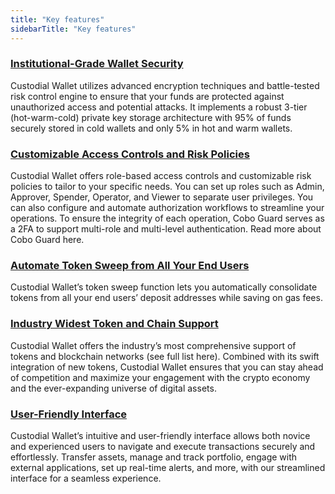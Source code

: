 ```yaml
---
title: "Key features"
sidebarTitle: "Key features"
---
```



### <u>**Institutional-Grade Wallet Security**</u>

Custodial Wallet utilizes advanced encryption techniques and battle-tested risk control engine to ensure that your funds are protected against unauthorized access and potential attacks.  It implements a robust 3-tier (hot-warm-cold) private key storage architecture with 95% of funds securely stored in cold wallets and only 5% in hot and warm wallets.

### <u>**Customizable Access Controls and Risk Policies**</u>

Custodial Wallet offers role-based access controls and customizable risk policies to tailor to your specific needs. You can set up roles such as Admin, Approver, Spender, Operator, and Viewer to separate user privileges. You can also configure and automate authorization workflows to streamline your operations. To ensure the integrity of each operation, Cobo Guard serves as a 2FA to support multi-role and multi-level authentication. Read more about Cobo Guard here.

### <u>**Automate Token Sweep from All Your End Users**</u>

Custodial Wallet’s token sweep function lets you automatically consolidate tokens from all your end users’ deposit addresses while saving on gas fees.

### <u>**Industry Widest Token and Chain Support**</u>

Custodial Wallet offers the industry’s most comprehensive support of tokens and blockchain networks (see full list here). Combined with its swift integration of new tokens, Custodial Wallet ensures that you can stay ahead of competition and maximize your engagement with the crypto economy and the ever-expanding universe of digital assets.

### <u>**User-Friendly Interface**</u>

Custodial Wallet’s intuitive and user-friendly interface allows both novice and experienced users to navigate and execute transactions securely and effortlessly. Transfer assets, manage and track portfolio, engage with external applications, set up real-time alerts, and more, with our streamlined interface for a seamless experience.
